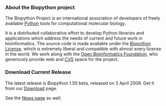 === About the Biopython project ===

The Biopython Project is an international association of developers of freely available [http://www.python.org Python] tools for computational molecular biology.

It is a distributed collaborative effort to develop Python libraries and applications which address the needs of current and future work in bioinformatics. The source code is made available under the [http://www.biopython.org/DIST/LICENSE Biopython License], which is extremely liberal and compatible with almost every license in the world. We work along with the [http://open-bio.org Open Bioinformatics Foundation], who generously provide web and [[CVS]] space for the project.

=== Download Current Release ===

The latest release is Biopython 1.50 beta, released on 3 April 2009. Get it from our [[Download]] page.

See the [[News|News page]] as well.